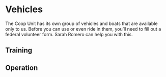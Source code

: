 # Vehicles

The Coop Unit has its own group of vehicles and boats that are available only to us. Before you can use or even ride in them, you'll need to fill out a federal volunteer form. Sarah Romero can help you with this. 

## Training


## Operation 

